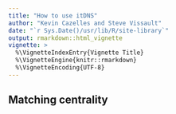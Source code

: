 ```yaml
---
title: "How to use itDNS"
author: "Kevin Cazelles and Steve Vissault"
date: "`r Sys.Date()/usr/lib/R/site-library`"
output: rmarkdown::html_vignette
vignette: >
  %\VignetteIndexEntry{Vignette Title}
  %\VignetteEngine{knitr::rmarkdown}
  %\VignetteEncoding{UTF-8}
---
```



## Matching centrality

  
